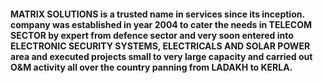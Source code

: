 
#### MATRIX SOLUTIONS is a trusted name in services since its inception. company was established in year 2004 to cater the needs in TELECOM SECTOR by expert from defence sector and very soon entered into ELECTRONIC SECURITY SYSTEMS, ELECTRICALS AND SOLAR POWER area and executed projects small to very large capacity and carried out O&M activity all over the country panning from LADAKH to KERLA.